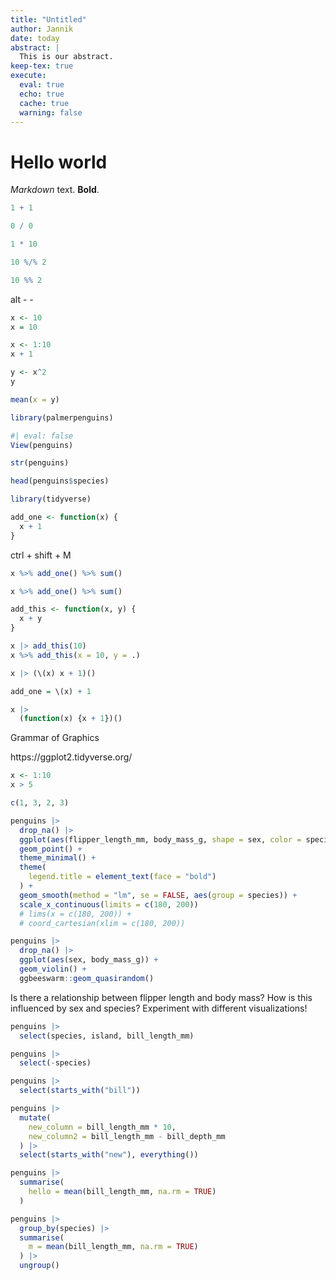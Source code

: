 ```yaml
---
title: "Untitled"
author: Jannik
date: today
abstract: |
  This is our abstract.
keep-tex: true
execute:
  eval: true
  echo: true
  cache: true
  warning: false
---
```


# Hello world

*Markdown* text.
**Bold**.

```r
1 + 1
```

```r
0 / 0
```

```r
1 * 10
```

```r
10 %/% 2
```

```r
10 %% 2
```

alt - -

```r
x <- 10
x = 10
```

```r
x <- 1:10
x + 1
```

```r
y <- x^2
y
```

```r
mean(x = y)
```

```r
library(palmerpenguins)
```

```r
#| eval: false
View(penguins)
```

```r
str(penguins)
```


```r
head(penguins$species)
```

```r
library(tidyverse)
```

```r
add_one <- function(x) {
  x + 1
}
```

ctrl + shift + M

```r
x %>% add_one() %>% sum()
```

```r
x %>% add_one() %>% sum()
```

```r
add_this <- function(x, y) {
  x + y
}
```

```r
x |> add_this(10)
x %>% add_this(x = 10, y = .)
```

```r
x |> (\(x) x + 1)()
```

```r
add_one = \(x) + 1
```

```r
x |> 
  (function(x) {x + 1})()
```

Grammar of Graphics

https://ggplot2.tidyverse.org/

```r
x <- 1:10
x > 5
```
```r
c(1, 3, 2, 3)
```


```r
penguins |> 
  drop_na() |> 
  ggplot(aes(flipper_length_mm, body_mass_g, shape = sex, color = species)) +
  geom_point() +
  theme_minimal() +
  theme(
    legend.title = element_text(face = "bold")
  ) +
  geom_smooth(method = "lm", se = FALSE, aes(group = species)) +
  scale_x_continuous(limits = c(180, 200))
  # lims(x = c(180, 200)) +
  # coord_cartesian(xlim = c(180, 200))
```

```r
penguins |> 
  drop_na() |>
  ggplot(aes(sex, body_mass_g)) +
  geom_violin() +
  ggbeeswarm::geom_quasirandom()
```


Is there a relationship between flipper length and body mass?
How is this influenced by sex and species?
Experiment with different visualizations!

```r
penguins |> 
  select(species, island, bill_length_mm)
```

```r
penguins |> 
  select(-species)
```

```r
penguins |> 
  select(starts_with("bill"))
```

```r
penguins |> 
  mutate(
    new_column = bill_length_mm * 10,
    new_column2 = bill_length_mm - bill_depth_mm
  ) |> 
  select(starts_with("new"), everything())
```

```r
penguins |> 
  summarise(
    hello = mean(bill_length_mm, na.rm = TRUE)
  )
```

```r
penguins |> 
  group_by(species) |> 
  summarise(
    m = mean(bill_length_mm, na.rm = TRUE)
  ) |> 
  ungroup()
```





